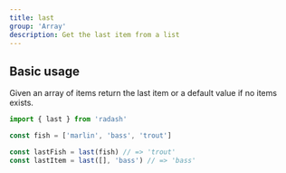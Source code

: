 ```yaml
---
title: last
group: 'Array'
description: Get the last item from a list
---
```


## Basic usage

Given an array of items return the last item or a default value if no items exists.

```ts
import { last } from 'radash'

const fish = ['marlin', 'bass', 'trout']

const lastFish = last(fish) // => 'trout'
const lastItem = last([], 'bass') // => 'bass'
```
